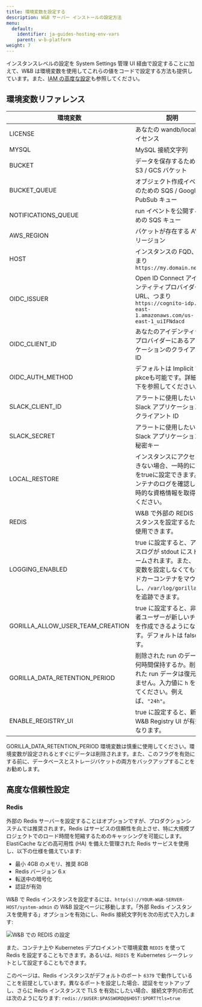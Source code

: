 ```yaml
---
title: 環境変数を設定する
description: W&B サーバー インストールの設定方法
menu:
  default:
    identifier: ja-guides-hosting-env-vars
    parent: w-b-platform
weight: 7
---
```


インスタンスレベルの設定を System Settings 管理 UI 経由で設定することに加えて、W&B は環境変数を使用してこれらの値をコードで設定する方法も提供しています。また、[IAM の高度な設定](/ja/guides/hosting/iam/advanced_env_vars/)も参照してください。

## 環境変数リファレンス

| 環境変数                         | 説明                                                                                                                                                                           |
|----------------------------------|--------------------------------------------------------------------------------------------------------------------------------------------------------------------------------|
| LICENSE                          | あなたの wandb/local ライセンス                                                                                                                                               |
| MYSQL                            | MySQL 接続文字列                                                                                                                                                              |
| BUCKET                           | データを保存するための S3 / GCS バケット                                                                                                                                      |
| BUCKET_QUEUE                     | オブジェクト作成イベントのための SQS / Google PubSub キュー                                                                                                                   |
| NOTIFICATIONS_QUEUE              | run イベントを公開するための SQS キュー                                                                                                                                        |
| AWS_REGION                       | バケットが存在する AWS リージョン                                                                                                                                              |
| HOST                             | インスタンスの FQD、つまり `https://my.domain.net`                                                                                                          |
| OIDC_ISSUER                      | Open ID Connect アイデンティティプロバイダーのURL、つまり `https://cognito-idp.us-east-1.amazonaws.com/us-east-1_uiIFNdacd`      |
| OIDC_CLIENT_ID                   | あなたのアイデンティティプロバイダーにあるアプリケーションのクライアントID                                                                                                    |
| OIDC_AUTH_METHOD                 | デフォルトは Implicit で、pkceも可能です。詳細は以下を参照してください。                                                                                                        |
| SLACK_CLIENT_ID                  | アラートに使用したい Slack アプリケーションのクライアント ID                                                                                                                    |
| SLACK_SECRET                     | アラートに使用したい Slack アプリケーションの秘密キー                                                                                                                         |
| LOCAL_RESTORE                    | インスタンスにアクセスできない場合、一時的にこれをtrueに設定できます。コンテナのログを確認して一時的な資格情報を取得してください。                                              |
| REDIS                            | W&B で外部の REDIS インスタンスを設定するために使用できます。                                                                                                                 |
| LOGGING_ENABLED                  | true に設定すると、アクセスログが stdout にストリームされます。また、この変数を設定しなくてもサイドカーコンテナをマウントし、`/var/log/gorilla.log` を追跡できます。          |
| GORILLA_ALLOW_USER_TEAM_CREATION | true に設定すると、非管理者ユーザーが新しいチームを作成できるようになります。デフォルトは false です。                                                                         |
| GORILLA_DATA_RETENTION_PERIOD | 削除された run のデータを何時間保持するか。削除された run データは復元できません。入力値に `h` を付けてください。例えば、`"24h"`。                                        |
| ENABLE_REGISTRY_UI               | true に設定すると、新しい W&B Registry UI が有効になります。                                                                                          |

<Note>
GORILLA_DATA_RETENTION_PERIOD 環境変数は慎重に使用してください。環境変数が設定されるとすぐにデータは削除されます。また、このフラグを有効にする前に、データベースとストレージバケットの両方をバックアップすることをお勧めします。
</Note>

## 高度な信頼性設定

### Redis

外部の Redis サーバーを設定することはオプションですが、プロダクションシステムでは推奨されます。Redis はサービスの信頼性を向上させ、特に大規模プロジェクトでのロード時間を短縮するためのキャッシングを可能にします。ElastiCache などの高可用性 (HA) を備えた管理された Redis サービスを使用し、以下の仕様を備えています:

- 最小 4GB のメモリ、推奨 8GB
- Redis バージョン 6.x
- 転送中の暗号化
- 認証が有効

W&B で Redis インスタンスを設定するには、`http(s)://YOUR-W&B-SERVER-HOST/system-admin` の W&B 設定ページに移動します。「外部 Redis インスタンスを使用する」オプションを有効にし、Redis 接続文字列を次の形式で入力します:

<Frame>
    <img src="/images/hosting/configure_redis.png" alt="W&B での REDIS の設定"  />
</Frame>

また、コンテナ上や Kubernetes デプロイメントで環境変数 `REDIS` を使って Redis を設定することもできます。あるいは、`REDIS` を Kubernetes シークレットとして設定することもできます。

このページは、Redis インスタンスがデフォルトのポート `6379` で動作していることを前提としています。異なるポートを設定した場合、認証をセットアップし、さらに Redis インスタンスで TLS を有効にしたい場合、接続文字列の形式は次のようになります: `redis://$USER:$PASSWORD@$HOST:$PORT?tls=true`